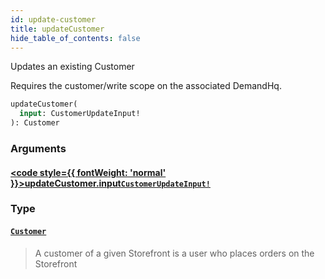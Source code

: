 ```yaml
---
id: update-customer
title: updateCustomer
hide_table_of_contents: false
---
```








Updates an existing Customer

Requires the customer/write scope on the associated DemandHq.

```graphql
updateCustomer(
  input: CustomerUpdateInput!
): Customer
```


### Arguments

#### [<code style={{ fontWeight: 'normal' }}>updateCustomer.<b>input</b></code>](#)<Bullet />[`CustomerUpdateInput!`](/demand/api/graphql-admin/reference/inputs/customer-update-input) <Badge class="secondary" text="non-null"/> <Badge class="secondary" text="input"/>
> 
> 

### Type

#### [`Customer`](/demand/api/graphql-admin/reference/objects/customer) <Badge class="secondary" text="object"/>
> A customer of a given Storefront is a user who places orders on the Storefront
> 





